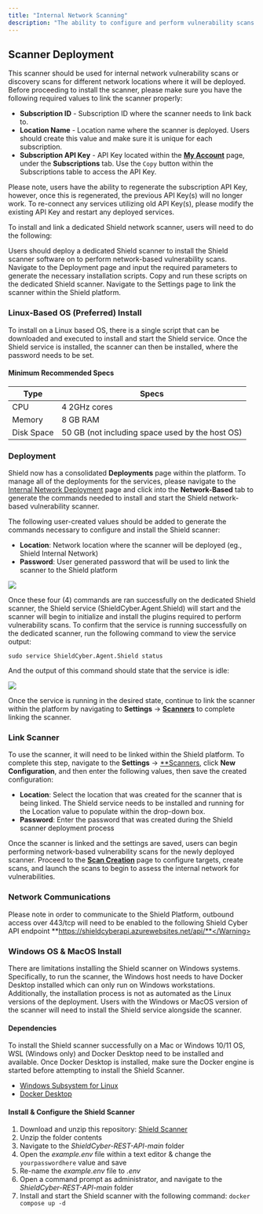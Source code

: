 ```yaml
---
title: "Internal Network Scanning"
description: "The ability to configure and perform vulnerability scans against a single network or multiple network segments (or **locations**) can be accomplished by downloading and installing the Shield network vulnerability scanner within the target network location.  These scans will attempt to identify vulnerabilities against the targeted IP addresses, CIDR ranges, and/or domains."
---
```


## Scanner Deployment

This scanner should be used for internal network vulnerability scans or discovery scans for different network locations where it will be deployed.  Before proceeding to install the scanner, please make sure you have the following required values to link the scanner properly:
  - **Subscription ID** - Subscription ID where the scanner needs to link back to.
  - **Location Name** - Location name where the scanner is deployed. Users should create this value and make sure it is unique for each subscription.
  - **Subscription API Key** - API Key located within the [**My Account**](https://platform.shieldcyber.io/account) page, under the **Subscriptions** tab.  Use the `Copy` button within the Subscriptions table to access the API Key.

<Warning>Please note, users have the ability to regenerate the subscription API Key, however, once this is regenerated, the previous API Key(s) will no longer work.  To re-connect any services utilizing old API Key(s), please modify the existing API Key and restart any deployed services.</Warning>

To install and link a dedicated Shield network scanner, users will need to do the following:

<Steps>
  <Step title="Deploy a Dedicated Shield Scanner">
    Users should deploy a dedicated Shield scanner to install the Shield scanner software on to perform network-based vulnerability scans.
  </Step>
  <Step title="Download and Install the Shield Scanner">
    Navigate to the Deployment page and input the required parameters to generate the necessary installation scripts. Copy and run these scripts on the dedicated Shield scanner.
  </Step>
  <Step title="Link the Scanner within the Shield Platform">
    Navigate to the Settings page to link the scanner within the Shield platform.
  </Step>
</Steps>

### Linux-Based OS (Preferred) Install
To install on a Linux based OS, there is a single script that can be downloaded and executed to install and start the Shield service.  Once the Shield service is installed, the scanner can then be installed, where the password needs to be set.

#### Minimum Recommended Specs

|  Type | Specs  |
|---|---|
| CPU  | 4 2GHz cores |
|  Memory | 8 GB RAM  |
|  Disk Space | 50 GB (not including space used by the host OS) |

### Deployment

Shield now has a consolidated **Deployments** page within the platform.  To manage all of the deployments for the services, please navigate to the [Internal Network Deployment](https://platform.shieldcyber.io/deployment/internal-network) page and click into the **Network-Based** tab to generate the commands needed to install and start the Shield network-based vulnerability scanner.

The following user-created values should be added to generate the commands necessary to configure and install the Shield scanner: 
- **Location**: Network location where the scanner will be deployed (eg., Shield Internal Network)
- **Password**: User generated password that will be used to link the scanner to the Shield platform

<Frame type="glass">
  <img src="/images/intn-deployment.png" />
</Frame>

Once these four (4) commands are ran successfully on the dedicated Shield scanner, the Shield service (ShieldCyber.Agent.Shield) will start and the scanner will begin to initialize and install the plugins required to perform vulnerability scans.  To confirm that the service is running successfully on the dedicated scanner, run the following command to view the service output:

`sudo service ShieldCyber.Agent.Shield status`

And the output of this command should state that the service is idle: 

<Frame type="glass">
  <img src="/images/service-output.png" />
</Frame>

Once the service is running in the desired state, continue to link the scanner within the platform by navigating to **Settings** -> [**Scanners**](https://platform.shieldcyber.io/settings/scanners) to complete linking the scanner.

### Link Scanner

To use the scanner, it will need to be linked within the Shield platform.  To complete this step, navigate to the **Settings** -> [**Scanners](https://platform.shieldcyber.io/settings/scanners), click **New Configuration**, and then enter the following values, then save the created configuration:
  - **Location**: Select the location that was created for the scanner that is being linked.  The Shield service needs to be installed and running for the Location value to populate within the drop-down box.
  - **Password**: Enter the password that was created during the Shield scanner deployment process

Once the scanner is linked and the settings are saved, users can begin performing network-based vulnerability scans for the newly deployed scanner.  Proceed to the [**Scan Creation**](https://platform.shieldcyber.io/scan/creation) page to configure targets, create scans, and launch the scans to begin to assess the internal network for vulnerabilities.

### Network Communications

<Warning>Please note in order to communicate to the Shield Platform, outbound access over 443/tcp will need to be enabled to the following Shield Cyber API endpoint **https://shieldcyberapi.azurewebsites.net/api/**</Warning>

### Windows OS & MacOS Install

There are limitations installing the Shield scanner on Windows systems.  Specifically, to run the scanner, the Windows host needs to have Docker Desktop installed which can only run on Windows workstations.  Additionally, the installation process is not as automated as the Linux versions of the deployment.  Users with the Windows or MacOS version of the scanner will need to install the Shield service alongside the scanner.  

#### Dependencies

To install the Shield scanner successfully on a Mac or Windows 10/11 OS, WSL (Windows only) and Docker Desktop need to be installed and available.  Once Docker Desktop is installed, make sure the Docker engine is started before attempting to install the Shield Scanner.

- [Windows Subsystem for Linux](https://learn.microsoft.com/en-us/windows/wsl/install)
- [Docker Desktop](https://www.docker.com/products/docker-desktop/)

#### Install & Configure the Shield Scanner

1. Download and unzip this repository: [Shield Scanner](https://github.com/Shield-Cyber/ShieldCyber-REST-API/archive/refs/heads/main.zip)
2. Unzip the folder contents
3. Navigate to the *ShieldCyber-REST-API-main* folder
4. Open the *example.env* file within a text editor & change the `yourpasswordhere` value and save
5. Re-name the *example.env* file to *.env*
6. Open a command prompt as administrator, and navigate to the *ShieldCyber-REST-API-main* folder
7. Install and start the Shield scanner with the following command: `docker compose up -d`

